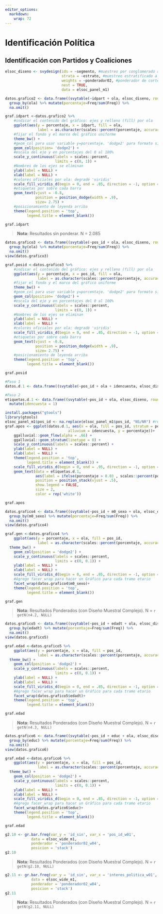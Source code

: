 ```yaml
---
editor_options: 
  markdown: 
    wrap: 72
---
```


# Identificación Política



## Identificación con Partidos y Coaliciones


<!-- ### 4.1 id partidos por ola -->

```r
elsoc_diseno <- svydesign(ids = ~segmento, #muestreo por conglomerado a nivel de manzanas (segmento)
                          strata = ~estrato, #muestreo estratificado a nivel ciudad (estato)
                          weights = ~ponderador02, #ponderador de corte transversal
                          nest = TRUE,
                          data = elsoc_panel_m1)
```


```r
datos.grafico2 <- data.frame((svytable(~idpart + ola, elsoc_diseno, round = F))) %>%
  group_by(ola) %>% mutate(porcentaje=Freq/sum(Freq)) %>%
  na.omit()

```

```r
graf.idpart <-datos.grafico2 %>% 
    #indicar el contenido del gráfico: ejes y relleno (fill) por ola
    ggplot(aes(y = porcentaje, x = idpart, fill = ola, 
               label = as.character(scales::percent(porcentaje, accuracy = .1)))) +
    #fijar el fondo y el marco del gráfico uniforme
    theme_bw() + 
    #geom_col para usar variable y=porcentaje. 'dodge2' para formato side-to-side
    geom_col(position= 'dodge2') +
    #escala del eje y en porcentajes del 0 al 100%
    scale_y_continuous(labels = scales::percent,
                       limits = c(0, 1)) +
    #Nombres de los ejes se eliminan
    ylab(label = NULL) +
    xlab(label = NULL) +
    #colores oficiales por ola: degradé 'viridis'
    scale_fill_viridis_d(begin = 0, end = .85, direction = -1, option = 'viridis') +
    #etiquetas por sobre cada barra
    geom_text(vjust = -0.8,
              position = position_dodge(width = .9),
              size= 2.75) +
    #posicionamiento de leyenda arriba
    theme(legend.position = 'top',
          legend.title = element_blank())

graf.idpart
```


>  **Nota:**  Resultados sin ponderar. N = 2.085

<!-- ### Figura 4.2: Identificación política por ola -->

```r
datos.grafico3 <- data.frame((svytable(~pos_id + ola, elsoc_diseno, round = F))) %>%
  group_by(ola) %>% mutate(porcentaje=Freq/sum(Freq)) %>%
  na.omit()
view(datos.grafico3)

```

```r
graf.posid <-datos.grafico3 %>% 
    #indicar el contenido del gráfico: ejes y relleno (fill) por ola
    ggplot(aes(y = porcentaje, x = pos_id, fill = ola, 
               label = as.character(scales::percent(porcentaje, accuracy = .1)))) +
    #fijar el fondo y el marco del gráfico uniforme
    theme_bw() + 
    #geom_col para usar variable y=porcentaje. 'dodge2' para formato side-to-side
    geom_col(position= 'dodge2') +
    #escala del eje y en porcentajes del 0 al 100%
    scale_y_continuous(labels = scales::percent,
                       limits = c(0, 1)) +
    #Nombres de los ejes se eliminan
    ylab(label = NULL) +
    xlab(label = NULL) +
    #colores oficiales por ola: degradé 'viridis'
    scale_fill_viridis_d(begin = 0, end = .85, direction = -1, option = 'viridis') +
    #etiquetas por sobre cada barra
    geom_text(vjust = -0.8,
              position = position_dodge(width = .9),
              size= 2.75) +
    #posicionamiento de leyenda arriba
    theme(legend.position = 'top',
          legend.title = element_blank())

graf.posid
```

<!-- ### 4.3. Alluvial de cambios de Identificación política (+o-) -->

```r
#Paso 1
datos.d.1 <- data.frame((svytable(~pos_id + ola + idencuesta, elsoc_diseno, round = F))) %>% dplyr::filter(Freq>0)  %>% group_by(ola) %>% mutate(porcentaje=Freq/sum(Freq)) %>% na.omit()

#Paso 2
etiquetas.d.1 <- data.frame((svytable(~pos_id + ola, elsoc_diseno, round = F))) %>% group_by(ola) %>% mutate(porcentaje=Freq/sum(Freq)) %>% na.omit() %>% 
  mutate(idencuesta = 1)
```

```r
install.packages("gtools")
library(gtools)
elsoc_panel_m1$pos_id <- na.replace(elsoc_panel_m1$pos_id, "NS/NR") #recode NA en categoría "NS/NR"
graf.apos <- ggplot(datos.d.1, aes(x = ola, fill = pos_id, stratum = pos_id,
                             alluvium = idencuesta, y = porcentaje))+
    ggalluvial::geom_flow(alpha = .66) + 
    ggalluvial::geom_stratum(linetype = 0) +
    scale_y_continuous(labels = scales::percent) + 
    ylab(label = NULL) +
    xlab(label = NULL) + 
    theme(legend.position = 'top',
          legend.title = element_blank()) +
    scale_fill_viridis_d(begin = 0, end = .95, direction = -1, option = 'viridis') +
    geom_text(data = etiquetas.d.1, 
              aes(label = ifelse(porcentaje > 0.03 , scales::percent(porcentaje, accuracy = .1),"")),
              position = position_stack(vjust = .5),
              show.legend = FALSE,
              size = 2,
              color = rep('white'))

graf.apos
```

<!-- ### 4.4. Sexo, según Identificación política de los chilenos -->

```r
datos.grafico4 <- data.frame((svytable(~pos_id + m0_sexo + ola, elsoc_diseno, round = F))) %>%
  group_by(m0_sexo) %>% mutate(porcentaje=Freq/sum(Freq)) %>%
  na.omit()
view(datos.grafico4)
```

```r
graf.gen <-datos.grafico4 %>% 
    ggplot(aes(y = porcentaje, x = ola, fill = pos_id, 
               label = as.character(scales::percent(porcentaje, accuracy = .1)))) +
  theme_bw() + 
    geom_col(position = 'dodge2') +
    scale_y_continuous(labels = scales::percent,
                       limits = c(0, 0.1)) +
    ylab(label = NULL) +
    xlab(label = NULL) +
    scale_fill_viridis_d(begin = 0, end = .85, direction = -1, option = 'viridis') +
    #Agrego facer_wrap para hacer un Gráfico para cada tramo etario
    facet_wrap(datos.grafico4$m0_sexo)+
    theme(legend.position = 'top',
          legend.title = element_blank()) 

graf.gen
```


>  **Nota:**  Resultados Ponderados (con Diseño Muestral Complejo). N = `r getN(n4.2, NULL)`

<!-- ### 4.5 Tramo etáreo, según Identificación política de los chilenos -->

```r
datos.grafico5 <- data.frame((svytable(~pos_id + edadt + ola, elsoc_diseno, round = F))) %>%
  group_by(edadt) %>% mutate(porcentaje=Freq/sum(Freq)) %>%
  na.omit()
view(datos.grafico5)
```

```r
graf.edad <-datos.grafico5 %>% 
    ggplot(aes(y = porcentaje, x = ola, fill = pos_id, 
               label = as.character(scales::percent(porcentaje, accuracy = .1)))) +
  theme_bw() + 
    geom_col(position = 'dodge2') +
    scale_y_continuous(labels = scales::percent,
                       limits = c(0, 0.1)) +
    ylab(label = NULL) +
    xlab(label = NULL) +
    scale_fill_viridis_d(begin = 0, end = .85, direction = -1, option = 'viridis') +
    #Agrego facer_wrap para hacer un Gráfico para cada tramo etario
    facet_wrap(datos.grafico5$edadt)+
    theme(legend.position = 'top',
          legend.title = element_blank())

graf.edad
```


>  **Nota:**  Resultados Ponderados (con Diseño Muestral Complejo). N = `r getN(n4.3, NULL)`

<!-- ### 4.6 Nivel educacional, según Identificación política de los chilenos -->

```r
datos.grafico6 <- data.frame((svytable(~pos_id + educ + ola, elsoc_diseno, round = F))) %>%
  group_by(educ) %>% mutate(porcentaje=Freq/sum(Freq)) %>%
  na.omit()
view(datos.grafico6)
```

```r
graf.edad <-datos.grafico6 %>% 
    ggplot(aes(y = porcentaje, x = ola, fill = pos_id, 
               label = as.character(scales::percent(porcentaje, accuracy = .1)))) +
  theme_bw() + 
    geom_col(position = 'dodge2') +
    scale_y_continuous(labels = scales::percent,
                       limits = c(0, 0.1)) +
    ylab(label = NULL) +
    xlab(label = NULL) +
    scale_fill_viridis_d(begin = 0, end = .85, direction = -1, option = 'viridis') +
    #Agrego facer_wrap para hacer un Gráfico para cada tramo etario
    facet_wrap(datos.grafico6$educ)+
    theme(legend.position = 'top',
          legend.title = element_blank())

graf.edad
```


<!-- ### 2.10 Cambios en identificación con algún partido o coalición política entre 2016 y 2019, según posición ideológica (en 2016) -->
```r
g2.10 <- gr.bar.freq(var_y = 'id_sin', var_x = 'pos_id_w01', 
            data = elsoc_wide_m1,
            ponderador = 'ponderador02_w04',
            posicion = 'stack')
g2.10
```

>  **Nota:**  Resultados Ponderados (con Diseño Muestral Complejo). N = `r getN(g2.10, NULL)`


<!-- ### 2.11 Cambios en identificación con algún partido o coalición política entre 2016 y 2019, según interés (en 2016) -->
```r
g2.11 <- gr.bar.freq(var_y = 'id_sin', var_x = 'interes_politica_w01', 
            data = elsoc_wide_m1,
            ponderador = 'ponderador02_w04',
            posicion = 'stack')
g2.11
```

>  **Nota:**  Resultados Ponderados (con Diseño Muestral Complejo). N = `r getN(g2.11, NULL)`
